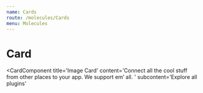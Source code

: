```yaml
---
name: Cards
route: /molecules/Cards
menu: Molecules
---
```



# Card

<CardComponent
  title='Image Card'
  content='Connect all the cool stuff from other places to your app. We support em’ all. '
  subcontent='Explore all plugins'
></CardComponent>
